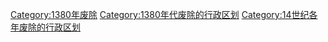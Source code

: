 [[Category:1380年废除|Category:1380年废除]]
[[Category:1380年代废除的行政区划|Category:1380年代废除的行政区划]]
[[Category:14世纪各年废除的行政区划|Category:14世纪各年废除的行政区划]]